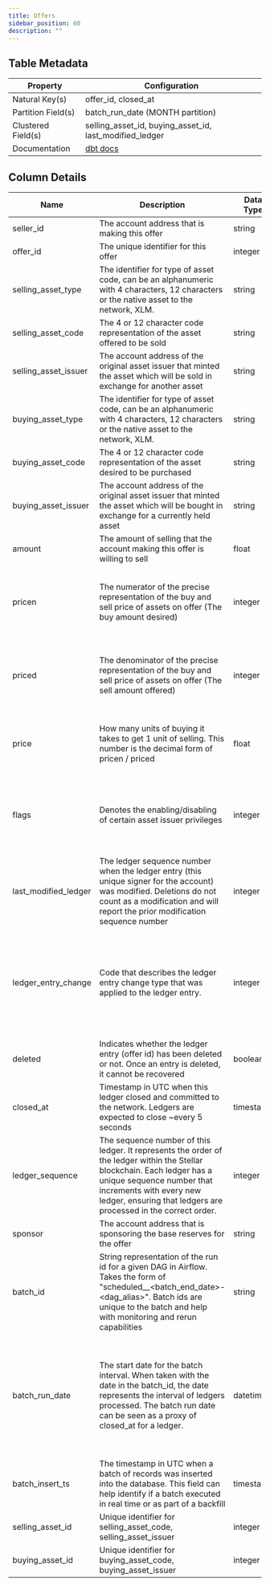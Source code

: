 ```yaml
---
title: Offers
sidebar_position: 60
description: ""
---
```


<div className="scoped-data-dictionary-table">

## Table Metadata

| Property | Configuration |
| --- | --- |
| Natural Key(s) | offer_id, closed_at |
| Partition Field(s) | batch_run_date (MONTH partition) |
| Clustered Field(s) | selling_asset_id, buying_asset_id, last_modified_ledger |
| Documentation | [dbt docs](http://www.stellar-dbt-docs.com/#!/source/source.stellar_dbt_public.crypto_stellar.offers) |

## Column Details

| Name | Description | Data Type | Domain Values | Required? | Notes |
| --- | --- | --- | --- | --- | --- |
| seller_id | The account address that is making this offer | string |  | Yes |  |
| offer_id | The unique identifier for this offer | integer |  | Yes |  |
| selling_asset_type | The identifier for type of asset code, can be an alphanumeric with 4 characters, 12 characters or the native asset to the network, XLM. | string | <ul><li>credit_alphanum4</li><li>credit_alphanum12</li><li>native</li></ul> | Yes |  |
| selling_asset_code | The 4 or 12 character code representation of the asset offered to be sold | string |  | No |  |
| selling_asset_issuer | The account address of the original asset issuer that minted the asset which will be sold in exchange for another asset | string |  | No |  |
| buying_asset_type | The identifier for type of asset code, can be an alphanumeric with 4 characters, 12 characters or the native asset to the network, XLM. | string | <ul><li>credit_alphanum4</li><li>credit_alphanum12</li><li>native</li></ul> | Yes |  |
| buying_asset_code | The 4 or 12 character code representation of the asset desired to be purchased | string |  | No |  |
| buying_asset_issuer | The account address of the original asset issuer that minted the asset which will be bought in exchange for a currently held asset | string |  | No |  |
| amount | The amount of selling that the account making this offer is willing to sell | float |  | Yes |  |
| pricen | The numerator of the precise representation of the buy and sell price of assets on offer (The buy amount desired) | integer |  | Yes | If an offer wants to sell 10 XLM in exchange for 1 USD, the numerator will be 1. |
| priced | The denominator of the precise representation of the buy and sell price of assets on offer (The sell amount offered) | integer |  | Yes | If an offer wants to sell 10 XLM in exchange for 1 USD, the denominator will be 10. |
| price | How many units of buying it takes to get 1 unit of selling. This number is the decimal form of pricen / priced | float |  | Yes | If an offer wants to sell 10 XLM in exchange for 1 USD, the price will be 0.1 |
| flags | Denotes the enabling/disabling of certain asset issuer privileges | integer | <ul><li>0 - None, Default</li><li>1 - Passive (offer with this flag will not act on and take a reverse offer of equal price)</li></ul> | Yes |  |
| last_modified_ledger | The ledger sequence number when the ledger entry (this unique signer for the account) was modified. Deletions do not count as a modification and will report the prior modification sequence number | integer |  | Yes |  |
| ledger_entry_change | Code that describes the ledger entry change type that was applied to the ledger entry. | integer | <ul><li>0 - Ledger Entry Created</li><li>1 - Ledger Entry Updated</li><li>2 - Ledger Entry Deleted</li><li>3 - Ledger Entry State (value of the entry)</li></ul> | Yes | Valid entry change types are 0, 1, and 2 for ledger entries of type `offers`. |
| deleted | Indicates whether the ledger entry (offer id) has been deleted or not. Once an entry is deleted, it cannot be recovered | boolean |  | Yes |  |
| closed_at | Timestamp in UTC when this ledger closed and committed to the network. Ledgers are expected to close ~every 5 seconds | timestamp |  | Yes |  |
| ledger_sequence | The sequence number of this ledger. It represents the order of the ledger within the Stellar blockchain. Each ledger has a unique sequence number that increments with every new ledger, ensuring that ledgers are processed in the correct order. | integer |  | Yes |  |
| sponsor | The account address that is sponsoring the base reserves for the offer | string |  | No |  |
| batch_id | String representation of the run id for a given DAG in Airflow. Takes the form of "scheduled\_\_\<batch_end_date>-\<dag_alias>". Batch ids are unique to the batch and help with monitoring and rerun capabilities | string |  | Yes |  |
| batch_run_date | The start date for the batch interval. When taken with the date in the batch_id, the date represents the interval of ledgers processed. The batch run date can be seen as a proxy of closed_at for a ledger. | datetime |  | Yes | The table is partitioned on batch_run_date. It is recommended to always include the batch_run_date in the filter if possible to help reduce query cost. |
| batch_insert_ts | The timestamp in UTC when a batch of records was inserted into the database. This field can help identify if a batch executed in real time or as part of a backfill | timestamp |  | Yes |  |
| selling_asset_id | Unique identifier for selling_asset_code, selling_asset_issuer | integer |  | No |  |
| buying_asset_id | Unique identifier for buying_asset_code, buying_asset_issuer | integer |  | No |  |

</div>
